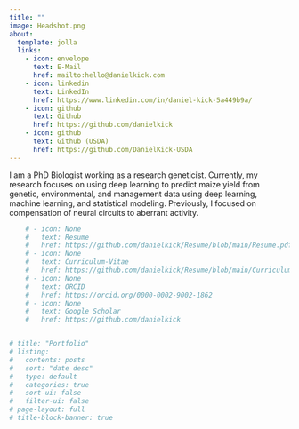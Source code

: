 ```yaml
---
title: ""
image: Headshot.png
about:
  template: jolla
  links:
    - icon: envelope
      text: E-Mail
      href: mailto:hello@danielkick.com
    - icon: linkedin
      text: LinkedIn
      href: https://www.linkedin.com/in/daniel-kick-5a449b9a/
    - icon: github
      text: Github
      href: https://github.com/danielkick 
    - icon: github
      text: Github (USDA)
      href: https://github.com/DanielKick-USDA
---
```


I am a PhD Biologist working as a research geneticist. Currently, my research focuses on using deep learning to predict maize yield from genetic, environmental, and management data using deep learning, machine learning, and statistical modeling. Previously, I focused on compensation of neural circuits to aberrant activity.

```r

    # - icon: None 
    #   text: Resume
    #   href: https://github.com/danielkick/Resume/blob/main/Resume.pdf
    # - icon: None 
    #   text: Curriculum-Vitae
    #   href: https://github.com/danielkick/Resume/blob/main/Curriculum-Vitae.pdf
    # - icon: None
    #   text: ORCID
    #   href: https://orcid.org/0000-0002-9002-1862
    # - icon: None
    #   text: Google Scholar
    #   href: https://github.com/danielkick


# title: "Portfolio"
# listing:
#   contents: posts
#   sort: "date desc"
#   type: default
#   categories: true
#   sort-ui: false
#   filter-ui: false
# page-layout: full
# title-block-banner: true
```
